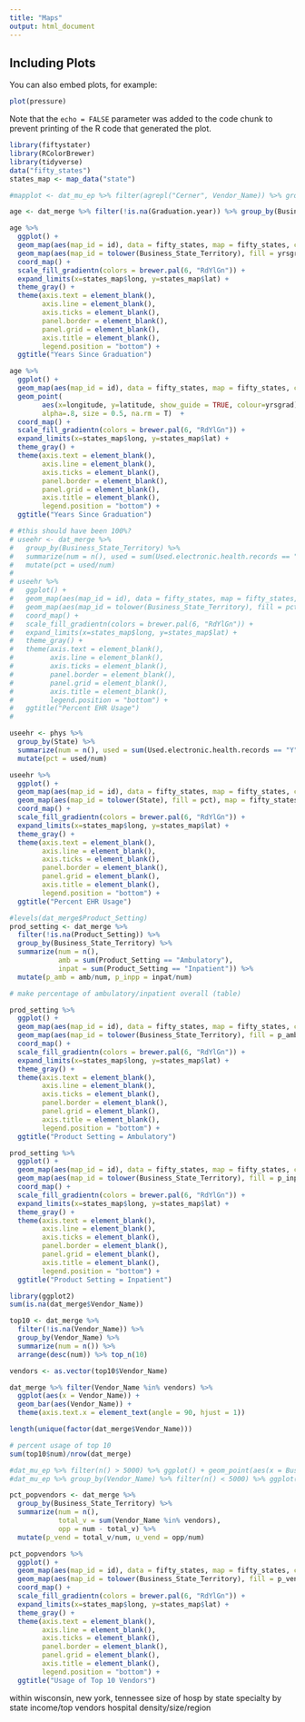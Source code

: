 ```yaml
---
title: "Maps"
output: html_document
---
```



## Including Plots

You can also embed plots, for example:

```r
plot(pressure)
```

Note that the `echo = FALSE` parameter was added to the code chunk to prevent printing of the R code that generated the plot.




```r
library(fiftystater)
library(RColorBrewer)
library(tidyverse)
data("fifty_states")
states_map <- map_data("state")

#mapplot <- dat_mu_ep %>% filter(agrepl("Cerner", Vendor_Name)) %>% group_by(Business_State_Territory) %>% summarize(count = n()) 
```

```r
age <- dat_merge %>% filter(!is.na(Graduation.year)) %>% group_by(Business_State_Territory) %>% summarize(yrsgrad = mean(2016 - Graduation.year))

age %>% 
  ggplot() +
  geom_map(aes(map_id = id), data = fifty_states, map = fifty_states, color="grey50", fill="grey90") +
  geom_map(aes(map_id = tolower(Business_State_Territory), fill = yrsgrad), map = fifty_states, color="grey50") +
  coord_map() +
  scale_fill_gradientn(colors = brewer.pal(6, "RdYlGn")) +
  expand_limits(x=states_map$long, y=states_map$lat) +
  theme_gray() +
  theme(axis.text = element_blank(), 
        axis.line = element_blank(), 
        axis.ticks = element_blank(), 
        panel.border = element_blank(), 
        panel.grid = element_blank(), 
        axis.title = element_blank(),
        legend.position = "bottom") +
  ggtitle("Years Since Graduation")

```

```r

age %>% 
  ggplot() +
  geom_map(aes(map_id = id), data = fifty_states, map = fifty_states, color="grey50", fill="grey90") +
  geom_point(
        aes(x=longitude, y=latitude, show_guide = TRUE, colour=yrsgrad), 
        alpha=.8, size = 0.5, na.rm = T)  + 
  coord_map() +
  scale_fill_gradientn(colors = brewer.pal(6, "RdYlGn")) +
  expand_limits(x=states_map$long, y=states_map$lat) +
  theme_gray() +
  theme(axis.text = element_blank(), 
        axis.line = element_blank(), 
        axis.ticks = element_blank(), 
        panel.border = element_blank(), 
        panel.grid = element_blank(), 
        axis.title = element_blank(),
        legend.position = "bottom") +
  ggtitle("Years Since Graduation")
```

```r

# #this should have been 100%?
# useehr <- dat_merge %>% 
#   group_by(Business_State_Territory) %>% 
#   summarize(num = n(), used = sum(Used.electronic.health.records == "Y")) %>% 
#   mutate(pct = used/num)
# 
# useehr %>% 
#   ggplot() +
#   geom_map(aes(map_id = id), data = fifty_states, map = fifty_states, color="grey50", fill="grey90") +
#   geom_map(aes(map_id = tolower(Business_State_Territory), fill = pct), map = fifty_states, color="grey50") +
#   coord_map() +
#   scale_fill_gradientn(colors = brewer.pal(6, "RdYlGn")) +
#   expand_limits(x=states_map$long, y=states_map$lat) +
#   theme_gray() +
#   theme(axis.text = element_blank(), 
#         axis.line = element_blank(), 
#         axis.ticks = element_blank(), 
#         panel.border = element_blank(), 
#         panel.grid = element_blank(), 
#         axis.title = element_blank(),
#         legend.position = "bottom") +
#   ggtitle("Percent EHR Usage")
# 

useehr <- phys %>% 
  group_by(State) %>% 
  summarize(num = n(), used = sum(Used.electronic.health.records == "Y")) %>% 
  mutate(pct = used/num)

useehr %>% 
  ggplot() +
  geom_map(aes(map_id = id), data = fifty_states, map = fifty_states, color="grey50", fill="grey90") +
  geom_map(aes(map_id = tolower(State), fill = pct), map = fifty_states, color="grey50") +
  coord_map() +
  scale_fill_gradientn(colors = brewer.pal(6, "RdYlGn")) +
  expand_limits(x=states_map$long, y=states_map$lat) +
  theme_gray() +
  theme(axis.text = element_blank(), 
        axis.line = element_blank(), 
        axis.ticks = element_blank(), 
        panel.border = element_blank(), 
        panel.grid = element_blank(), 
        axis.title = element_blank(),
        legend.position = "bottom") +
  ggtitle("Percent EHR Usage")
```

```r
#levels(dat_merge$Product_Setting)
prod_setting <- dat_merge %>% 
  filter(!is.na(Product_Setting)) %>% 
  group_by(Business_State_Territory) %>% 
  summarize(num = n(), 
            amb = sum(Product_Setting == "Ambulatory"), 
            inpat = sum(Product_Setting == "Inpatient")) %>% 
  mutate(p_amb = amb/num, p_inpp = inpat/num)

# make percentage of ambulatory/inpatient overall (table)

prod_setting %>% 
  ggplot() +
  geom_map(aes(map_id = id), data = fifty_states, map = fifty_states, color="grey50", fill="grey90") +
  geom_map(aes(map_id = tolower(Business_State_Territory), fill = p_amb), map = fifty_states, color="grey50") +
  coord_map() +
  scale_fill_gradientn(colors = brewer.pal(6, "RdYlGn")) +
  expand_limits(x=states_map$long, y=states_map$lat) +
  theme_gray() +
  theme(axis.text = element_blank(), 
        axis.line = element_blank(), 
        axis.ticks = element_blank(), 
        panel.border = element_blank(), 
        panel.grid = element_blank(), 
        axis.title = element_blank(),
        legend.position = "bottom") +
  ggtitle("Product Setting = Ambulatory")

prod_setting %>% 
  ggplot() +
  geom_map(aes(map_id = id), data = fifty_states, map = fifty_states, color="grey50", fill="grey90") +
  geom_map(aes(map_id = tolower(Business_State_Territory), fill = p_inpp), map = fifty_states, color="grey50") +
  coord_map() +
  scale_fill_gradientn(colors = brewer.pal(6, "RdYlGn")) +
  expand_limits(x=states_map$long, y=states_map$lat) +
  theme_gray() +
  theme(axis.text = element_blank(), 
        axis.line = element_blank(), 
        axis.ticks = element_blank(), 
        panel.border = element_blank(), 
        panel.grid = element_blank(), 
        axis.title = element_blank(),
        legend.position = "bottom") +
  ggtitle("Product Setting = Inpatient")
```


```r
library(ggplot2)
sum(is.na(dat_merge$Vendor_Name))

top10 <- dat_merge %>% 
  filter(!is.na(Vendor_Name)) %>% 
  group_by(Vendor_Name) %>% 
  summarize(num = n()) %>% 
  arrange(desc(num)) %>% top_n(10)

vendors <- as.vector(top10$Vendor_Name)

dat_merge %>% filter(Vendor_Name %in% vendors) %>% 
  ggplot(aes(x = Vendor_Name)) + 
  geom_bar(aes(Vendor_Name)) + 
  theme(axis.text.x = element_text(angle = 90, hjust = 1))

length(unique(factor(dat_merge$Vendor_Name)))

# percent usage of top 10
sum(top10$num)/nrow(dat_merge)

#dat_mu_ep %>% filter(n() > 5000) %>% ggplot() + geom_point(aes(x = Business_State_Territory, y = Vendor_Name, color = Vendor_Name))
#dat_mu_ep %>% group_by(Vendor_Name) %>% filter(n() < 5000) %>% ggplot() + geom_bar(aes(Vendor_Name))

pct_popvendors <- dat_merge %>% 
  group_by(Business_State_Territory) %>% 
  summarize(num = n(), 
            total_v = sum(Vendor_Name %in% vendors),
            opp = num - total_v) %>% 
  mutate(p_vend = total_v/num, u_vend = opp/num)

pct_popvendors %>% 
  ggplot() +
  geom_map(aes(map_id = id), data = fifty_states, map = fifty_states, color="grey50", fill="grey90") +
  geom_map(aes(map_id = tolower(Business_State_Territory), fill = p_vend), map = fifty_states, color="grey50") +
  coord_map() +
  scale_fill_gradientn(colors = brewer.pal(6, "RdYlGn")) +
  expand_limits(x=states_map$long, y=states_map$lat) +
  theme_gray() +
  theme(axis.text = element_blank(), 
        axis.line = element_blank(), 
        axis.ticks = element_blank(), 
        panel.border = element_blank(), 
        panel.grid = element_blank(), 
        axis.title = element_blank(),
        legend.position = "bottom") +
  ggtitle("Usage of Top 10 Vendors")

```


within wisconsin, new york, tennessee
size of hosp by state
specialty by state
income/top vendors
hospital density/size/region